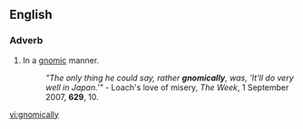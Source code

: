 ==English==

===Adverb===
{{en-adv}}

# In a [[gnomic]] manner.
#:''"The only thing he could say, rather '''gnomically''', was, 'It'll do very well in Japan.'"'' - Loach's love of misery, ''The Week'', 1 September 2007, '''629''', 10.

[[vi:gnomically]]